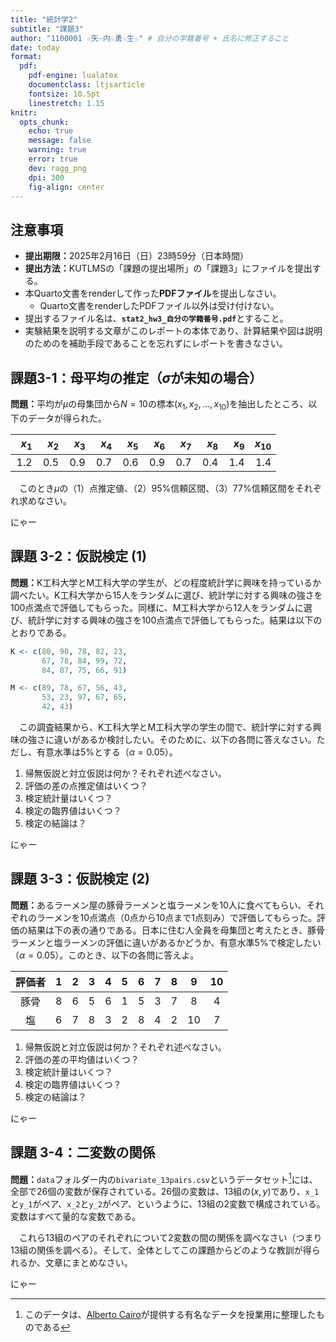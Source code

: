 ```yaml
---
title: "統計学2"
subtitle: "課題3"
author: "1100001 ☆矢☆内☆勇☆生☆" # 自分の学籍番号 + 氏名に修正すること
date: today
format:
  pdf:
    pdf-engine: lualatex
    documentclass: ltjsarticle
    fontsize: 10.5pt
    linestretch: 1.15
knitr: 
  opts_chunk: 
    echo: true
    message: false
    warning: true
    error: true
    dev: ragg_png
    dpi: 300
    fig-align: center
---
```


## 注意事項

- **提出期限：**2025年2月16日（日）23時59分（日本時間）
- **提出方法：**KUTLMSの「課題の提出場所」の「課題3」にファイルを提出する。
- 本Quarto文書をrenderして作った**PDFファイル**を提出しなさい。
  - Quarto文書をrenderしたPDFファイル以外は受け付けない。
- 提出するファイル名は、**`stat2_hw3_自分の学籍番号.pdf`**とすること。
- 実験結果を説明する文章がこのレポートの本体であり、計算結果や図は説明のためのを補助手段であることを忘れずにレポートを書きなさい。

\clearpage

## 課題3-1：母平均の推定（$\sigma$が未知の場合）

**問題：**平均が$\mu$の母集団から$N=10$の標本$(x_1, x_2, \dots, x_{10})$を抽出したところ、以下のデータが得られた。

|$x_1$ |  $x_2$ |  $x_3$ | $x_4$ | $x_5$ | $x_6$ | $x_7$ | $x_8$ | $x_9$ | $x_{10}$ |
| --: | --: |  --: |  --: |  --: |  --: |  --: |  --: |  --: |  --: |  
| 1.2 | 0.5 | 0.9 | 0.7 | 0.6 | 0.9 | 0.7 | 0.4 | 1.4 | 1.4 | 

　このとき$\mu$の（1）点推定値、（2）95%信頼区間、（3）77%信頼区間をそれぞれ求めなさい。

<!-- この行の下から課題3-1のコードおよび文章を入れる。 -->

にゃー

<!-- この行の上まで課題3-1のコードおよび文章を入れる。 -->

\clearpage

## 課題 3-2：仮説検定 (1)

**問題：**K工科大学とM工科大学の学生が、どの程度統計学に興味を持っているか調べたい。K工科大学から15人をランダムに選び、統計学に対する興味の強さを100点満点で評価してもらった。同様に、M工科大学から12人をランダムに選び、統計学に対する興味の強さを100点満点で評価してもらった。結果は以下のとおりである。

```r
K <- c(80, 90, 78, 82, 23,
       67, 78, 84, 99, 72,
       84, 87, 75, 66, 91)

M <- c(89, 78, 67, 56, 43, 
       53, 23, 97, 67, 65, 
       42, 43)
```

　この調査結果から、K工科大学とM工科大学の学生の間で、統計学に対する興味の強さに違いがあるか検討したい。そのために、以下の各問に答えなさい。ただし、有意水準は5%とする（$\alpha = 0.05$）。

1. 帰無仮説と対立仮説は何か？それぞれ述べなさい。
1. 評価の差の点推定値はいくつ？
1. 検定統計量はいくつ？
1. 検定の臨界値はいくつ？
1. 検定の結論は？

<!-- この行の下から課題3-2のコードおよび文章を入れる。 -->

にゃー

<!-- この行の上まで課題3-2のコードおよび文章を入れる。 -->

\clearpage

## 課題 3-3：仮説検定 (2)

**問題：**あるラーメン屋の豚骨ラーメンと塩ラーメンを10人に食べてもらい、それぞれのラーメンを10点満点（0点から10点まで1点刻み）で評価してもらった。評価の結果は下の表の通りである。日本に住む人全員を母集団と考えたとき、豚骨ラーメンと塩ラーメンの評価に違いがあるかどうか、有意水準5%で検定したい（$\alpha = 0.05$）。このとき、以下の各問に答えよ。

| 評価者|1|2|3|4|5|6|7|8| 9|10|
| :---: |:---: |:---: |:---: |:---: |:---: |:---: |:---: |:---: |:---: |:---: |
| 豚骨  |8|6|5|6|1|5|3|7| 8| 4|
| 塩    |6|7|8|3|2|8|4|2|10| 7|

1. 帰無仮説と対立仮説は何か？それぞれ述べなさい。
1. 評価の差の平均値はいくつ？
1. 検定統計量はいくつ？
1. 検定の臨界値はいくつ？
1. 検定の結論は？

<!-- この行の下から課題3-3のコードおよび文章を入れる。 -->

にゃー

<!-- この行の上まで課題3-3のコードおよび文章を入れる。 -->

\clearpage

## 課題 3-4：二変数の関係

**問題：**`data`フォルダー内の`bivariate_13pairs.csv`というデータセット[^dataset]には、全部で26個の変数が保存されている。26個の変数は、13組の$(x, y)$であり、`x_1`と`y_1`がペア、`x_2`と`y_2`がペア、というように、13組の2変数で構成されている。変数はすべて量的な変数である。

　これら13組のペアのそれぞれについて2変数の間の関係を調べなさい（つまり13組の関係を調べる）。そして、全体としてこの課題からどのような教訓が得られるか、文章にまとめなさい。

[^dataset]: このデータは、[Alberto Cairo](https://albertocairo.com/)が提供する有名なデータを授業用に整理したものである

<!-- この行の下から課題3-4のコードおよび文章を入れる。 -->

にゃー

<!-- この行の上まで課題3-4のコードおよび文章を入れる。 -->
